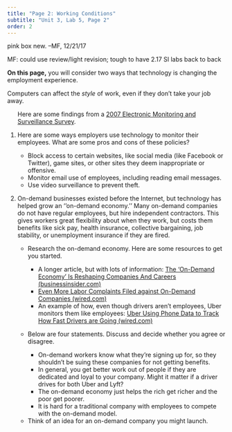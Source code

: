 ```yaml
---
title: "Page 2: Working Conditions"
subtitle: "Unit 3, Lab 5, Page 2"
order: 2
---
```


::: todo
pink box new. --MF, 12/21/17

MF: could use review/light revision; tough to have 2.17 SI labs back
to back
:::

::: learn
**On this page,** you will consider two ways that
technology is changing the employment experience.
:::

Computers can affect the <em>style</em> of work, even if they don't
take your job away.

::: {#first .forYouToDo}
<ol>

::: sidenote
Here are some findings from a
<a href="http://www.amanet.org/training/articles/the-latest-on-workplace-monitoring-and-surveillance.aspx" target="_blank" title="The Latest on Workplace Monitoring and Surveillance (AMA)">2007
Electronic Monitoring and Surveillance Survey</a>.
:::

<li>

Here are some ways employers use technology to monitor their employees.
What are some pros and cons of these policies?

<ul>

<li>Block access to certain websites, like social media (like Facebook
or Twitter), game sites, or other sites they deem inappropriate or
offensive.</li>

<li>Monitor email use of employees, including reading email
messages.</li>

<li>Use video surveillance to prevent theft.</li>

</ul>

</li>

<li>

On-demand businesses existed before the Internet, but technology has
helped grow an ''on-demand economy.'' Many on-demand companies do not
have regular employees, but hire independent contractors. This gives
workers great flexibility about when they work, but costs them benefits
like sick pay, health insurance, collective bargaining, job stability,
or unemployment insurance if they are fired.

<ul>

<li>

Research the on-demand economy. Here are some resources to get you
started.

<ul>

<!--<li><a href="https://theondemandeconomy.org/participants/" target="_blank" title="The On Demand Economy">Examples of on-demand companies (theondemandeconomy.org)</a></li>-->

<li>A longer article, but with lots of information:
<a href="http://www.businessinsider.com/the-on-demand-economy-is-reshaping-companies-and-careers-2015-1" target="_blank" title="The 'On-Demand Economy' Is Reshaping Companies And Careers (businessinsider.com)">The
'On-Demand Economy' Is Reshaping Companies And Careers
(businessinsider.com)</a></li>

<li><a href="http://www.wired.com/2015/09/doordash-grubhub-caviar-labor-suits/" target="_blank" title="Even More Labor Complaints Filed against On-Demand Companies (wired.com)">Even
More Labor Complaints Filed against On-Demand Companies
(wired.com)</a></li>

<li>An example of how, even though drivers aren't employees, Uber
monitors them like employees:
<a href="http://www.wired.com/2016/01/uber-using-phone-data-to-track-how-fast-drivers-are-going/" target="_blank" title="Uber Using Phone Data to Track How Fast Drivers are Going (wired.com)">Uber
Using Phone Data to Track How Fast Drivers are Going
(wired.com)</a></li>

</ul>

</li>

<li>

Below are four statements. Discuss and decide whether you agree or
disagree.

<ul>

<li>On-demand workers know what they're signing up for, so they
shouldn't be suing these companies for not getting benefits.</li>

<li>In general, you get better work out of people if they are dedicated
and loyal to your company. Might it matter if a driver drives for both
Uber and Lyft?</li>

<li>The on-demand economy just helps the rich get richer and the poor
get poorer.</li>

<li>It is hard for a traditional company with employees to compete with
the on-demand model.</li>

</ul>

</li>

<li>Think of an idea for an on-demand company you might launch.</li>

</ul>

</li>

</ol>
:::
